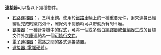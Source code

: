 '''連接器'''可以指以下幾種物件。
*[[铁路连接器|铁路连接器]]：，又稱車鉤，使用於[[鐵路車輛|鐵路車輛]]上的一種重要元件，用來連接已經編組完成的鐵路列車，確保列車開動時可以帶動所有的車廂。
*[[链接器|链接器]]：一種計算機中的[[電腦程式|程式]]，可將一個或多個由[[編譯器|編譯器]]或[[彙編器|彙編器]]生成的目標文件外加[[庫|庫]]連結為一個[[可執行文件|可執行文件]]。
*[[電子連接器|電子連接器]]：電路之間的各式連接裝置。
*[[連接器_(電腦硬體)|連接器 (電腦硬體)]]。
{{disambig|Cat=三字作品消歧义}}
